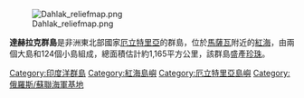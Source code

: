 [[Image:Dahlak_reliefmap.png|thumb]]

'''達赫拉克群島'''是非洲東北部國家[[厄立特里亞|厄立特里亞]]的群島，位於[[馬薩瓦|馬薩瓦]]附近的[[紅海|紅海]]，由兩個大島和124個小島組成，總面積估計約1,165平方公里，該群島盛產[[珍珠|珍珠]]。

{{coord|15|50|N|40|12|E|region:ER_type:isle|display=title}}

{{Eritrea-stub}}
{{DEFAULTSORT:Dahlak}}
[[Category:印度洋群島|Category:印度洋群島]]
[[Category:紅海島嶼|Category:紅海島嶼]]
[[Category:厄立特里亞島嶼|Category:厄立特里亞島嶼]]
[[Category:俄羅斯/蘇聯海軍基地|Category:俄羅斯/蘇聯海軍基地]]